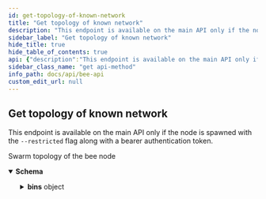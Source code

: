 ```yaml
---
id: get-topology-of-known-network
title: "Get topology of known network"
description: "This endpoint is available on the main API only if the node is spawned with the `--restricted` flag along with a bearer authentication token."
sidebar_label: "Get topology of known network"
hide_title: true
hide_table_of_contents: true
api: {"description":"This endpoint is available on the main API only if the node is spawned with the `--restricted` flag along with a bearer authentication token.","security":[{"bearerAuth":[]}],"tags":["Connectivity"],"responses":{"200":{"description":"Swarm topology of the bee node","content":{"application/json":{"schema":{"type":"object","properties":{"baseAddr":{"type":"string","pattern":"^[A-Fa-f0-9]{64}$","example":"36b7efd913ca4cf880b8eeac5093fa27b0825906c600685b6abdd6566e6cfe8f","title":"SwarmAddress"},"population":{"type":"integer"},"connected":{"type":"integer"},"timestamp":{"type":"string"},"nnLowWatermark":{"type":"integer"},"depth":{"type":"integer"},"reachability":{"type":"string","enum":["Unknown","Public","Private"]},"networkAvailability":{"type":"string","enum":["Unknown","Available","Unavailable"]},"bins":{"type":"object","additionalProperties":{"type":"object","properties":{"population":{"type":"integer"},"connected":{"type":"integer"},"disconnectedPeers":{"type":"array","items":{"type":"object","properties":{"address":{"type":"string","pattern":"^[A-Fa-f0-9]{64}$","example":"36b7efd913ca4cf880b8eeac5093fa27b0825906c600685b6abdd6566e6cfe8f","title":"SwarmAddress"},"metrics":{"type":"object","properties":{"lastSeenTimestamp":{"type":"integer","nullable":false},"sessionConnectionRetry":{"type":"integer","nullable":false},"connectionTotalDuration":{"type":"number","nullable":false},"sessionConnectionDuration":{"type":"number","nullable":false},"sessionConnectionDirection":{"type":"string","nullable":false},"latencyEWMA":{"type":"integer","nullable":false},"reachability":{"type":"string"},"healthy":{"type":"boolean"}},"title":"PeerMetricsView"}}}},"connectedPeers":{"type":"array","items":{"type":"object","properties":{"address":{"type":"string","pattern":"^[A-Fa-f0-9]{64}$","example":"36b7efd913ca4cf880b8eeac5093fa27b0825906c600685b6abdd6566e6cfe8f","title":"SwarmAddress"},"metrics":{"type":"object","properties":{"lastSeenTimestamp":{"type":"integer","nullable":false},"sessionConnectionRetry":{"type":"integer","nullable":false},"connectionTotalDuration":{"type":"number","nullable":false},"sessionConnectionDuration":{"type":"number","nullable":false},"sessionConnectionDirection":{"type":"string","nullable":false},"latencyEWMA":{"type":"integer","nullable":false},"reachability":{"type":"string"},"healthy":{"type":"boolean"}},"title":"PeerMetricsView"}}}}}}}},"title":"BzzTopology"}}}}},"method":"get","path":"/topology","servers":[{"url":"http://{apiRoot}:{port}/v1","variables":{"apiRoot":{"default":"localhost","description":"Base address of the local bee node main API"},"port":{"default":"1633","description":"Service port provided in bee node config"}}},{"url":"http://{apiRoot}:{port}","variables":{"apiRoot":{"default":"localhost","description":"Base address of the local bee node main API"},"port":{"default":"1633","description":"Service port provided in bee node config"}}}],"securitySchemes":{"basicAuth":{"type":"http","scheme":"basic"},"bearerAuth":{"type":"http","scheme":"bearer","bearerFormat":"SecurityToken"}},"info":{"version":"5.0.0","title":"Bee API","description":"A list of the currently provided Interfaces to interact with the swarm, implementing file operations and sending messages"},"postman":{"name":"Get topology of known network","description":{"content":"This endpoint is available on the main API only if the node is spawned with the `--restricted` flag along with a bearer authentication token.","type":"text/plain"},"url":{"path":["topology"],"host":["{{baseUrl}}"],"query":[],"variable":[]},"header":[{"key":"Accept","value":"application/json"}],"method":"GET","auth":{"type":"bearer","bearer":[{"type":"any","value":"<Bearer Token>","key":"token"}]}}}
sidebar_class_name: "get api-method"
info_path: docs/api/bee-api
custom_edit_url: null
---
```



## Get topology of known network



This endpoint is available on the main API only if the node is spawned with the `--restricted` flag along with a bearer authentication token.

<div><ApiTabs><TabItem label={"200"} value={"200"}><div>

Swarm topology of the bee node

</div><div><MimeTabs schemaType={"response"}><TabItem label={"application/json"} value={"application/json"}><SchemaTabs><TabItem label={"Schema"} value={"Schema"}><details style={{}} data-collapsed={false} open={true}><summary style={{"textAlign":"left"}}><strong>Schema</strong></summary><div style={{"textAlign":"left","marginLeft":"1rem"}}></div><ul style={{"marginLeft":"1rem"}}><SchemaItem collapsible={false} name={"baseAddr"} required={false} schemaName={"SwarmAddress"} qualifierMessage={"**Possible values:** Value must match regular expression `^[A-Fa-f0-9]{64}$`"} schema={{"type":"string","pattern":"^[A-Fa-f0-9]{64}$","example":"36b7efd913ca4cf880b8eeac5093fa27b0825906c600685b6abdd6566e6cfe8f","title":"SwarmAddress"}}></SchemaItem><SchemaItem collapsible={false} name={"population"} required={false} schemaName={"integer"} qualifierMessage={undefined} schema={{"type":"integer"}}></SchemaItem><SchemaItem collapsible={false} name={"connected"} required={false} schemaName={"integer"} qualifierMessage={undefined} schema={{"type":"integer"}}></SchemaItem><SchemaItem collapsible={false} name={"timestamp"} required={false} schemaName={"string"} qualifierMessage={undefined} schema={{"type":"string"}}></SchemaItem><SchemaItem collapsible={false} name={"nnLowWatermark"} required={false} schemaName={"integer"} qualifierMessage={undefined} schema={{"type":"integer"}}></SchemaItem><SchemaItem collapsible={false} name={"depth"} required={false} schemaName={"integer"} qualifierMessage={undefined} schema={{"type":"integer"}}></SchemaItem><SchemaItem collapsible={false} name={"reachability"} required={false} schemaName={"string"} qualifierMessage={"**Possible values:** [`Unknown`, `Public`, `Private`]"} schema={{"type":"string","enum":["Unknown","Public","Private"]}}></SchemaItem><SchemaItem collapsible={false} name={"networkAvailability"} required={false} schemaName={"string"} qualifierMessage={"**Possible values:** [`Unknown`, `Available`, `Unavailable`]"} schema={{"type":"string","enum":["Unknown","Available","Unavailable"]}}></SchemaItem><SchemaItem collapsible={true} className={"schemaItem"}><details style={{}}><summary style={{}}><strong>bins</strong><span style={{"opacity":"0.6"}}> object</span></summary><div style={{"marginLeft":"1rem"}}><SchemaItem collapsible={true} className={"schemaItem"}><details style={{}}><summary style={{}}><strong>property name*</strong><span style={{"opacity":"0.6"}}> object</span></summary><div style={{"marginLeft":"1rem"}}><SchemaItem collapsible={false} name={"population"} required={false} schemaName={"integer"} qualifierMessage={undefined} schema={{"type":"integer"}}></SchemaItem><SchemaItem collapsible={false} name={"connected"} required={false} schemaName={"integer"} qualifierMessage={undefined} schema={{"type":"integer"}}></SchemaItem><SchemaItem collapsible={true} className={"schemaItem"}><details style={{}}><summary style={{}}><strong>disconnectedPeers</strong><span style={{"opacity":"0.6"}}> object[]</span></summary><div style={{"marginLeft":"1rem"}}><li><div style={{"fontSize":"var(--ifm-code-font-size)","opacity":"0.6","marginLeft":"-.5rem","paddingBottom":".5rem"}}>Array [</div></li><SchemaItem collapsible={false} name={"address"} required={false} schemaName={"SwarmAddress"} qualifierMessage={"**Possible values:** Value must match regular expression `^[A-Fa-f0-9]{64}$`"} schema={{"type":"string","pattern":"^[A-Fa-f0-9]{64}$","example":"36b7efd913ca4cf880b8eeac5093fa27b0825906c600685b6abdd6566e6cfe8f","title":"SwarmAddress"}}></SchemaItem><SchemaItem collapsible={true} className={"schemaItem"}><details style={{}}><summary style={{}}><strong>metrics</strong><span style={{"opacity":"0.6"}}> object</span></summary><div style={{"marginLeft":"1rem"}}><SchemaItem collapsible={false} name={"lastSeenTimestamp"} required={false} schemaName={"integer"} qualifierMessage={undefined} schema={{"type":"integer","nullable":false}}></SchemaItem><SchemaItem collapsible={false} name={"sessionConnectionRetry"} required={false} schemaName={"integer"} qualifierMessage={undefined} schema={{"type":"integer","nullable":false}}></SchemaItem><SchemaItem collapsible={false} name={"connectionTotalDuration"} required={false} schemaName={"number"} qualifierMessage={undefined} schema={{"type":"number","nullable":false}}></SchemaItem><SchemaItem collapsible={false} name={"sessionConnectionDuration"} required={false} schemaName={"number"} qualifierMessage={undefined} schema={{"type":"number","nullable":false}}></SchemaItem><SchemaItem collapsible={false} name={"sessionConnectionDirection"} required={false} schemaName={"string"} qualifierMessage={undefined} schema={{"type":"string","nullable":false}}></SchemaItem><SchemaItem collapsible={false} name={"latencyEWMA"} required={false} schemaName={"integer"} qualifierMessage={undefined} schema={{"type":"integer","nullable":false}}></SchemaItem><SchemaItem collapsible={false} name={"reachability"} required={false} schemaName={"string"} qualifierMessage={undefined} schema={{"type":"string"}}></SchemaItem><SchemaItem collapsible={false} name={"healthy"} required={false} schemaName={"boolean"} qualifierMessage={undefined} schema={{"type":"boolean"}}></SchemaItem></div></details></SchemaItem><li><div style={{"fontSize":"var(--ifm-code-font-size)","opacity":"0.6","marginLeft":"-.5rem"}}>]</div></li></div></details></SchemaItem><SchemaItem collapsible={true} className={"schemaItem"}><details style={{}}><summary style={{}}><strong>connectedPeers</strong><span style={{"opacity":"0.6"}}> object[]</span></summary><div style={{"marginLeft":"1rem"}}><li><div style={{"fontSize":"var(--ifm-code-font-size)","opacity":"0.6","marginLeft":"-.5rem","paddingBottom":".5rem"}}>Array [</div></li><SchemaItem collapsible={false} name={"address"} required={false} schemaName={"SwarmAddress"} qualifierMessage={"**Possible values:** Value must match regular expression `^[A-Fa-f0-9]{64}$`"} schema={{"type":"string","pattern":"^[A-Fa-f0-9]{64}$","example":"36b7efd913ca4cf880b8eeac5093fa27b0825906c600685b6abdd6566e6cfe8f","title":"SwarmAddress"}}></SchemaItem><SchemaItem collapsible={true} className={"schemaItem"}><details style={{}}><summary style={{}}><strong>metrics</strong><span style={{"opacity":"0.6"}}> object</span></summary><div style={{"marginLeft":"1rem"}}><SchemaItem collapsible={false} name={"lastSeenTimestamp"} required={false} schemaName={"integer"} qualifierMessage={undefined} schema={{"type":"integer","nullable":false}}></SchemaItem><SchemaItem collapsible={false} name={"sessionConnectionRetry"} required={false} schemaName={"integer"} qualifierMessage={undefined} schema={{"type":"integer","nullable":false}}></SchemaItem><SchemaItem collapsible={false} name={"connectionTotalDuration"} required={false} schemaName={"number"} qualifierMessage={undefined} schema={{"type":"number","nullable":false}}></SchemaItem><SchemaItem collapsible={false} name={"sessionConnectionDuration"} required={false} schemaName={"number"} qualifierMessage={undefined} schema={{"type":"number","nullable":false}}></SchemaItem><SchemaItem collapsible={false} name={"sessionConnectionDirection"} required={false} schemaName={"string"} qualifierMessage={undefined} schema={{"type":"string","nullable":false}}></SchemaItem><SchemaItem collapsible={false} name={"latencyEWMA"} required={false} schemaName={"integer"} qualifierMessage={undefined} schema={{"type":"integer","nullable":false}}></SchemaItem><SchemaItem collapsible={false} name={"reachability"} required={false} schemaName={"string"} qualifierMessage={undefined} schema={{"type":"string"}}></SchemaItem><SchemaItem collapsible={false} name={"healthy"} required={false} schemaName={"boolean"} qualifierMessage={undefined} schema={{"type":"boolean"}}></SchemaItem></div></details></SchemaItem><li><div style={{"fontSize":"var(--ifm-code-font-size)","opacity":"0.6","marginLeft":"-.5rem"}}>]</div></li></div></details></SchemaItem></div></details></SchemaItem></div></details></SchemaItem></ul></details></TabItem><TabItem label={"Example (from schema)"} value={"Example (from schema)"}><ResponseSamples responseExample={"{\n  \"baseAddr\": \"36b7efd913ca4cf880b8eeac5093fa27b0825906c600685b6abdd6566e6cfe8f\",\n  \"population\": 0,\n  \"connected\": 0,\n  \"timestamp\": \"string\",\n  \"nnLowWatermark\": 0,\n  \"depth\": 0,\n  \"reachability\": \"Unknown\",\n  \"networkAvailability\": \"Unknown\",\n  \"bins\": {}\n}"} language={"json"}></ResponseSamples></TabItem></SchemaTabs></TabItem></MimeTabs></div></TabItem></ApiTabs></div>
      
